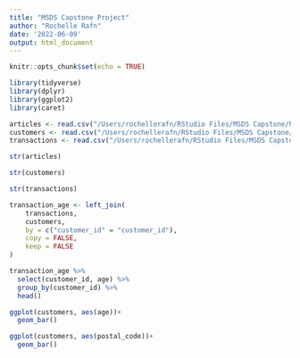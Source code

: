 ```yaml
---
title: "MSDS Capstone Project"
author: "Rochelle Rafn"
date: '2022-06-09'
output: html_document
---
```


```r
knitr::opts_chunk$set(echo = TRUE)

library(tidyverse)
library(dplyr)
library(ggplot2)
library(caret)
```

```r
articles <- read.csv("/Users/rochellerafn/RStudio Files/MSDS Capstone/h-and-m-personalized-fashion-recommendations/articles.csv")
customers <- read.csv("/Users/rochellerafn/RStudio Files/MSDS Capstone/h-and-m-personalized-fashion-recommendations/customers.csv")
transactions <- read.csv("/Users/rochellerafn/RStudio Files/MSDS Capstone/h-and-m-personalized-fashion-recommendations/transactions_train.csv")
```

```r
str(articles)
```

```r
str(customers)
```

```r
str(transactions)
```

```r
transaction_age <- left_join(
    transactions,
    customers,
    by = c("customer_id" = "customer_id"),
    copy = FALSE,
    keep = FALSE
) 
```

```r
transaction_age %>%
  select(customer_id, age) %>%
  group_by(customer_id) %>%
  head()
```

```r
ggplot(customers, aes(age))+
  geom_bar()
```

```r
ggplot(customers, aes(postal_code))+
  geom_bar()
```



